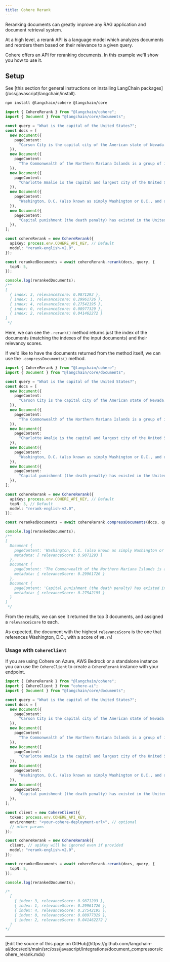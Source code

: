 ```yaml
---
title: Cohere Rerank
---
```


Reranking documents can greatly improve any RAG application and document retrieval system.

At a high level, a rerank API is a language model which analyzes documents and reorders them based on their relevance to a given query.

Cohere offers an API for reranking documents. In this example we'll show you how to use it.

## Setup

<Tip>
See [this section for general instructions on installing LangChain packages](/oss/javascript/langchain/install).
</Tip>

```bash npm
npm install @langchain/cohere @langchain/core
```

```typescript
import { CohereRerank } from "@langchain/cohere";
import { Document } from "@langchain/core/documents";

const query = "What is the capital of the United States?";
const docs = [
  new Document({
    pageContent:
      "Carson City is the capital city of the American state of Nevada. At the 2010 United States Census, Carson City had a population of 55,274.",
  }),
  new Document({
    pageContent:
      "The Commonwealth of the Northern Mariana Islands is a group of islands in the Pacific Ocean that are a political division controlled by the United States. Its capital is Saipan.",
  }),
  new Document({
    pageContent:
      "Charlotte Amalie is the capital and largest city of the United States Virgin Islands. It has about 20,000 people. The city is on the island of Saint Thomas.",
  }),
  new Document({
    pageContent:
      "Washington, D.C. (also known as simply Washington or D.C., and officially as the District of Columbia) is the capital of the United States. It is a federal district. The President of the USA and many major national government offices are in the territory. This makes it the political center of the United States of America.",
  }),
  new Document({
    pageContent:
      "Capital punishment (the death penalty) has existed in the United States since before the United States was a country. As of 2017, capital punishment is legal in 30 of the 50 states. The federal government (including the United States military) also uses capital punishment.",
  }),
];

const cohereRerank = new CohereRerank({
  apiKey: process.env.COHERE_API_KEY, // Default
  model: "rerank-english-v2.0",
});

const rerankedDocuments = await cohereRerank.rerank(docs, query, {
  topN: 5,
});

console.log(rerankedDocuments);
/**
[
  { index: 3, relevanceScore: 0.9871293 },
  { index: 1, relevanceScore: 0.29961726 },
  { index: 4, relevanceScore: 0.27542195 },
  { index: 0, relevanceScore: 0.08977329 },
  { index: 2, relevanceScore: 0.041462272 }
]
 */
```

Here, we can see the `.rerank()` method returns just the index of the documents (matching the indexes of the input documents) and their relevancy scores.

If we'd like to have the documents returned from the method itself, we can use the `.compressDocuments()` method.

```typescript
import { CohereRerank } from "@langchain/cohere";
import { Document } from "@langchain/core/documents";

const query = "What is the capital of the United States?";
const docs = [
  new Document({
    pageContent:
      "Carson City is the capital city of the American state of Nevada. At the 2010 United States Census, Carson City had a population of 55,274.",
  }),
  new Document({
    pageContent:
      "The Commonwealth of the Northern Mariana Islands is a group of islands in the Pacific Ocean that are a political division controlled by the United States. Its capital is Saipan.",
  }),
  new Document({
    pageContent:
      "Charlotte Amalie is the capital and largest city of the United States Virgin Islands. It has about 20,000 people. The city is on the island of Saint Thomas.",
  }),
  new Document({
    pageContent:
      "Washington, D.C. (also known as simply Washington or D.C., and officially as the District of Columbia) is the capital of the United States. It is a federal district. The President of the USA and many major national government offices are in the territory. This makes it the political center of the United States of America.",
  }),
  new Document({
    pageContent:
      "Capital punishment (the death penalty) has existed in the United States since before the United States was a country. As of 2017, capital punishment is legal in 30 of the 50 states. The federal government (including the United States military) also uses capital punishment.",
  }),
];

const cohereRerank = new CohereRerank({
  apiKey: process.env.COHERE_API_KEY, // Default
  topN: 3, // Default
  model: "rerank-english-v2.0",
});

const rerankedDocuments = await cohereRerank.compressDocuments(docs, query);

console.log(rerankedDocuments);
/**
[
  Document {
    pageContent: 'Washington, D.C. (also known as simply Washington or D.C., and officially as the District of Columbia) is the capital of the United States. It is a federal district. The President of the USA and many major national government offices are in the territory. This makes it the political center of the United States of America.',
    metadata: { relevanceScore: 0.9871293 }
  },
  Document {
    pageContent: 'The Commonwealth of the Northern Mariana Islands is a group of islands in the Pacific Ocean that are a political division controlled by the United States. Its capital is Saipan.',
    metadata: { relevanceScore: 0.29961726 }
  },
  Document {
    pageContent: 'Capital punishment (the death penalty) has existed in the United States since before the United States was a country. As of 2017, capital punishment is legal in 30 of the 50 states. The federal government (including the United States military) also uses capital punishment.',
    metadata: { relevanceScore: 0.27542195 }
  }
]
 */
```

From the results, we can see it returned the top 3 documents, and assigned a `relevanceScore` to each.

As expected, the document with the highest `relevanceScore` is the one that references Washington, D.C., with a score of `98.7%`!

### Usage with `CohereClient`

If you are using Cohere on Azure, AWS Bedrock or a standalone instance you can use the `CohereClient` to create a `CohereRerank` instance with your endpoint.

```typescript
import { CohereRerank } from "@langchain/cohere";
import { CohereClient } from "cohere-ai";
import { Document } from "@langchain/core/documents";

const query = "What is the capital of the United States?";
const docs = [
  new Document({
    pageContent:
      "Carson City is the capital city of the American state of Nevada. At the 2010 United States Census, Carson City had a population of 55,274.",
  }),
  new Document({
    pageContent:
      "The Commonwealth of the Northern Mariana Islands is a group of islands in the Pacific Ocean that are a political division controlled by the United States. Its capital is Saipan.",
  }),
  new Document({
    pageContent:
      "Charlotte Amalie is the capital and largest city of the United States Virgin Islands. It has about 20,000 people. The city is on the island of Saint Thomas.",
  }),
  new Document({
    pageContent:
      "Washington, D.C. (also known as simply Washington or D.C., and officially as the District of Columbia) is the capital of the United States. It is a federal district. The President of the USA and many major national government offices are in the territory. This makes it the political center of the United States of America.",
  }),
  new Document({
    pageContent:
      "Capital punishment (the death penalty) has existed in the United States since before the United States was a country. As of 2017, capital punishment is legal in 30 of the 50 states. The federal government (including the United States military) also uses capital punishment.",
  }),
];

const client = new CohereClient({
  token: process.env.COHERE_API_KEY,
  environment: "<your-cohere-deployment-url>", // optional
  // other params
});

const cohereRerank = new CohereRerank({
  client, // apiKey will be ignored even if provided
  model: "rerank-english-v2.0",
});

const rerankedDocuments = await cohereRerank.rerank(docs, query, {
  topN: 5,
});

console.log(rerankedDocuments);

/*
  [
    { index: 3, relevanceScore: 0.9871293 },
    { index: 1, relevanceScore: 0.29961726 },
    { index: 4, relevanceScore: 0.27542195 },
    { index: 0, relevanceScore: 0.08977329 },
    { index: 2, relevanceScore: 0.041462272 }
  ]
*/
```

---

<Callout icon="pen-to-square" iconType="regular">
  [Edit the source of this page on GitHub](https://github.com/langchain-ai/docs/edit/main/src/oss/javascript/integrations/document_compressors/cohere_rerank.mdx)
</Callout>

